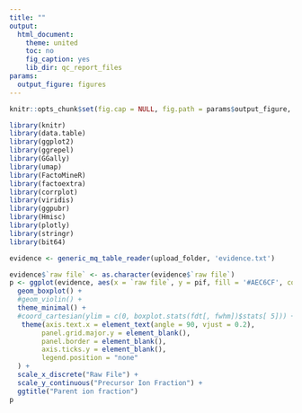```yaml
---
title: ""
output:
  html_document:
    theme: united
    toc: no
    fig_caption: yes
    lib_dir: qc_report_files
params:
  output_figure: figures
---
```


<style type="text/css">
  .container-fluid, .main-container {
    max-width: inherit !important;
    padding: 0 !important;
  }
</style>

<script>
const handleLoaded = function () {
  const wrapperEl = document.querySelector('.js-plotly-plot');

  if (!wrapperEl) {
    return;
  }

  wrapperEl.style.width = '100%';
  wrapperEl.style.height = '100%';
  wrapperEl.style.marginBottom = '0';

  window.dispatchEvent(new Event('resize'));
};

document.addEventListener('DOMContentLoaded', handleLoaded, false);
</script>




```r
knitr::opts_chunk$set(fig.cap = NULL, fig.path = params$output_figure,  dev = "svg")

library(knitr)
library(data.table)
library(ggplot2)
library(ggrepel)
library(GGally)
library(umap)
library(FactoMineR)
library(factoextra)
library(corrplot)
library(viridis)
library(ggpubr)
library(Hmisc)
library(plotly)
library(stringr)
library(bit64)
```

```r
evidence <- generic_mq_table_reader(upload_folder, 'evidence.txt')
```


```r

evidence$`raw file` <- as.character(evidence$`raw file`)
p <- ggplot(evidence, aes(x = `raw file`, y = pif, fill = '#AEC6CF', colour = '#AEC6CF')) +
  geom_boxplot() +
  #geom_violin() +
  theme_minimal() +
  #coord_cartesian(ylim = c(0, boxplot.stats(fdt[, fwhm])$stats[ 5])) +
   theme(axis.text.x = element_text(angle = 90, vjust = 0.2),
        panel.grid.major.y = element_blank(),
        panel.border = element_blank(),
        axis.ticks.y = element_blank(),
        legend.position = "none"
  ) +
  scale_x_discrete("Raw File") +
  scale_y_continuous("Precursor Ion Fraction") +
  ggtitle("Parent ion fraction")
p
```